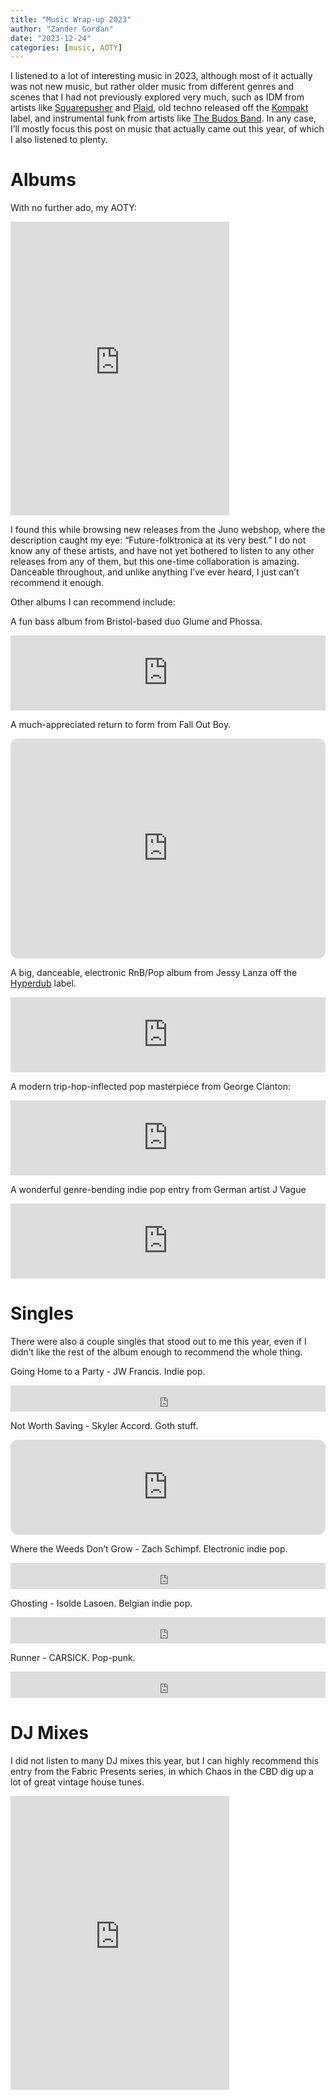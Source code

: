 ```yaml
---
title: "Music Wrap-up 2023"
author: "Zander Gordan"
date: "2023-12-24"
categories: [music, AOTY]
---
```


I listened to a lot of interesting music in 2023, although most of it actually was not new music, but rather older music from different genres and scenes that I had not previously explored very much, such as IDM from artists like [Squarepusher](https://squarepusher.bandcamp.com/album/feed-me-weird-things-remastered) and [Plaid](https://plaid.bandcamp.com/album/feorm-falorx), old techno released off the [Kompakt](https://kompakt.fm) label, and instrumental funk from artists like [The Budos Band](https://thebudosband.bandcamp.com/album/the-budos-band). In any case, I'll mostly focus this post on music that actually came out this year, of which I also listened to plenty.

# Albums

With no further ado, my AOTY:

```{=html}
<iframe style="border: 0; width: 350px; height: 470px;" src="https://bandcamp.com/EmbeddedPlayer/album=1793449465/size=large/bgcol=ffffff/linkcol=0687f5/tracklist=false/transparent=true/" seamless><a href="https://islandman-feat-okaytemiz-and-muhlisberberolu.bandcamp.com/album/direct-to-disc-sessions">Direct-to-Disc Sessions by Islandman feat Okay Temiz and Muhlis Berberoğlu</a></iframe>
```
I found this while browsing new releases from the Juno webshop, where the description caught my eye: "Future-folktronica at its very best." I do not know any of these artists, and have not yet bothered to listen to any other releases from any of them, but this one-time collaboration is amazing. Danceable throughout, and unlike anything I've ever heard, I just can't recommend it enough.

Other albums I can recommend include:

A fun bass album from Bristol-based duo Glume and Phossa.

```{=html}
<iframe style="border: 0; width: 100%; height: 120px;" src="https://bandcamp.com/EmbeddedPlayer/album=1359512353/size=large/bgcol=ffffff/linkcol=0687f5/tracklist=false/artwork=small/transparent=true/" seamless><a href="https://whitepeach.bandcamp.com/album/wprlp001-between-surface">WPRLP001 - Between Surface by Glume &amp; Phossa</a></iframe>
```
A much-appreciated return to form from Fall Out Boy.

```{=html}
<iframe style="border-radius:12px" src="https://open.spotify.com/embed/album/5rHd8n9uWIpq9w0PP5ZcI3?utm_source=generator" width="100%" height="352" frameBorder="0" allowfullscreen="" allow="autoplay; clipboard-write; encrypted-media; fullscreen; picture-in-picture" loading="lazy"></iframe>
```
A big, danceable, electronic RnB/Pop album from Jessy Lanza off the [Hyperdub](https://hyperdub.net/en-us) label.

```{=html}
<iframe style="border: 0; width: 100%; height: 120px;" src="https://bandcamp.com/EmbeddedPlayer/album=3119055298/size=large/bgcol=ffffff/linkcol=0687f5/tracklist=false/artwork=small/transparent=true/" seamless><a href="https://jessylanza.bandcamp.com/album/love-hallucination">Love Hallucination by Jessy Lanza</a></iframe>
```
A modern trip-hop-inflected pop masterpiece from George Clanton:

```{=html}
<iframe style="border: 0; width: 100%; height: 120px;" src="https://bandcamp.com/EmbeddedPlayer/album=1059279715/size=large/bgcol=ffffff/linkcol=0687f5/tracklist=false/artwork=small/transparent=true/" seamless><a href="https://georgeclanton.bandcamp.com/album/ooh-rap-i-ya">Ooh Rap I Ya by George Clanton</a></iframe>
```
A wonderful genre-bending indie pop entry from German artist J Vague

```{=html}
<iframe style="border: 0; width: 100%; height: 120px;" src="https://bandcamp.com/EmbeddedPlayer/album=376511840/size=large/bgcol=ffffff/linkcol=0687f5/tracklist=false/artwork=small/transparent=true/" seamless><a href="https://jvague.bandcamp.com/album/silver">SILVER by J. Vague</a></iframe>
```
# Singles

There were also a couple singles that stood out to me this year, even if I didn't like the rest of the album enough to recommend the whole thing.

Going Home to a Party - JW Francis. Indie pop.

```{=html}
<iframe style="border: 0; width: 100%; height: 42px;" src="https://bandcamp.com/EmbeddedPlayer/album=1053041854/size=small/bgcol=ffffff/linkcol=0687f5/track=994267083/transparent=true/" seamless><a href="https://jwfrancis.bandcamp.com/album/dream-house">Dream House by JW Francis</a></iframe>
```
Not Worth Saving - Skyler Accord. Goth stuff.

```{=html}
<iframe style="border-radius:12px" src="https://open.spotify.com/embed/track/42rmSRBeqfITaIpB7Ybcs0?utm_source=generator" width="100%" height="152" frameBorder="0" allowfullscreen="" allow="autoplay; clipboard-write; encrypted-media; fullscreen; picture-in-picture" loading="lazy"></iframe>
```
Where the Weeds Don't Grow - Zach Schimpf. Electronic indie pop.

```{=html}
<iframe style="border: 0; width: 100%; height: 42px;" src="https://bandcamp.com/EmbeddedPlayer/album=2186672673/size=small/bgcol=ffffff/linkcol=0687f5/track=1029252354/transparent=true/" seamless><a href="https://zachschimpf.bandcamp.com/album/white-lightning">White Lightning by Zach Schimpf</a></iframe>
```
Ghosting - Isolde Lasoen. Belgian indie pop.

```{=html}
<iframe style="border: 0; width: 100%; height: 42px;" src="https://bandcamp.com/EmbeddedPlayer/album=3122961206/size=small/bgcol=ffffff/linkcol=0687f5/track=4104854908/transparent=true/" seamless><a href="https://isoldelasoen.bandcamp.com/album/oh-dear">Oh Dear by Isolde Lasoen</a></iframe>
```
Runner - CARSICK. Pop-punk.

```{=html}
<iframe style="border: 0; width: 100%; height: 42px;" src="https://bandcamp.com/EmbeddedPlayer/album=1718294732/size=small/bgcol=ffffff/linkcol=0687f5/track=1139781541/transparent=true/" seamless><a href="https://alcopop.bandcamp.com/album/drunk-hymns">Drunk Hymns by CARSICK</a></iframe>
```
# DJ Mixes

I did not listen to many DJ mixes this year, but I can highly recommend this entry from the Fabric Presents series, in which Chaos in the CBD dig up a lot of great vintage house tunes.

```{=html}
<iframe style="border: 0; width: 350px; height: 470px;" src="https://bandcamp.com/EmbeddedPlayer/album=1500360339/size=large/bgcol=ffffff/linkcol=0687f5/tracklist=false/transparent=true/" seamless><a href="https://chaosinthecbd.bandcamp.com/album/fabric-presents-chaos-in-the-cbd">fabric presents Chaos In The CBD by Chaos In The CBD</a></iframe>
```
